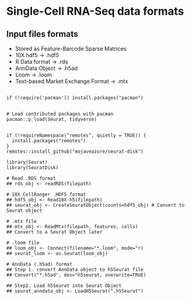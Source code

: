 
# Single-Cell RNA-Seq data formats

## Input files formats

- Stored as Feature-Barcode Sparse Matrices
- 10X hdf5 -> .hdf5
- R Data format -> .rds
- AnnData Object -> .h5ad
- Loom -> .loom
- Text-based Market Exchange Format -> .mtx

```

if (!require('pacman')) install.packages("pacman")

```

```

# Load contributed packages with pacman
pacman::p_load(Seurat, tidyverse)

```

```

if (!requireNamespace("remotes", quietly = TRUE)) {
  install.packages("remotes")
}
remotes::install_github("mojaveazure/seurat-disk")

```


```
library(Seurat)
library(SeuratDisk)
```

```
# Read .RDS format
## rds_obj <- readRDS(filepath)

# 10X CellRanger .HDF5 format
## hdf5_obj <- Read10X-h5(filepath)
## seurat_obj <- CreateSeuratObject(counts=hdf5_obj) # Convert to Seurat object

# .mtx file
## mtx_obj <- ReadMtx(filepath, features, cells)
## Convert to a Seurat Object later

# .loom file
## loom_obj <- Connect(filename="*.loom", mode="r)
## seurat_loom <- as.Seurat(loom_obj)

# AnnData (.h5ad) format
## Step 1. convert AnnData object to h5Seurat file
## Convert("*.h5ad", des="h5seurat, overwrite=TRUE)

## Step2. Load h5Seurat into Seurat Object
## seurat_anndata_obj <- LoadH5Seurat(".h5Seurat")

```
















